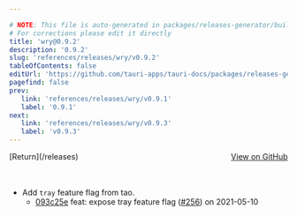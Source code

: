 ```yaml
---

# NOTE: This file is auto-generated in packages/releases-generator/build.ts
# For corrections please edit it directly
title: 'wry@0.9.2'
description: '0.9.2'
slug: 'references/releases/wry/v0.9.2'
tableOfContents: false
editUrl: 'https://github.com/tauri-apps/tauri-docs/packages/releases-generator/build.ts'
pagefind: false
prev:
   link: 'references/releases/wry/v0.9.1'
   label: '0.9.1'
next:
   link: 'references/releases/wry/v0.9.3'
   label: 'v0.9.3'
---
```


			

<ReleaseSidebar slug="references/releases/wry"  packageName="wry" />

<div style="margin-bottom:3rem; display: flex; justify-content: space-between; align-items: center"><span>[Return](/releases)</span><span><a href="https://github.com/tauri-apps/wry/releases/tag/wry-v0.9.2">View on GitHub</a></span></div>

- Add `tray` feature flag from tao.
  - [093c25e](https://github.com/tauri-apps/wry/commit/093c25ee68d51849b95a1a3b9341e5ad6021cecf) feat: expose tray feature flag ([#256](https://github.com/tauri-apps/wry/pull/256)) on 2021-05-10

